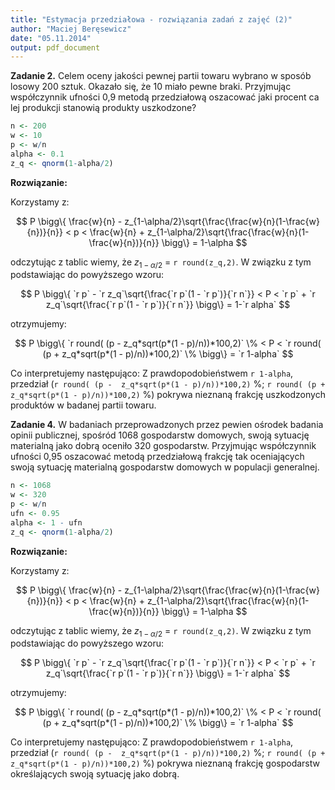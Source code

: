 ---
title: "Estymacja przedziałowa - rozwiązania zadań z zajęć (2)"
author: "Maciej Beręsewicz"
date: "05.11.2014"
output: pdf_document
---

**Zadanie 2.** Celem oceny jakości pewnej partii towaru wybrano w sposób losowy 200 sztuk. Okazało się, że 10 miało pewne braki. Przyjmując współczynnik ufności 0,9 metodą przedziałową oszacować jaki procent ca lej produkcji stanowią produkty uszkodzone?


```{r zad2dane, echo=FALSE}
n <- 200
w <- 10
p <- w/n
alpha <- 0.1
z_q <- qnorm(1-alpha/2)
```

**Rozwiązanie:**

Korzystamy z: 

$$
P \bigg\{ \frac{w}{n} - z_{1-\alpha/2}\sqrt{\frac{\frac{w}{n}(1-\frac{w}{n})}{n}} < p <  \frac{w}{n} + z_{1-\alpha/2}\sqrt{\frac{\frac{w}{n}(1-\frac{w}{n})}{n}}  \bigg\} = 1-\alpha
$$

odczytując z tablic wiemy, że $z_{1-\alpha/2}$ = `r round(z_q,2)`. W związku z tym podstawiając do powyższego wzoru:

$$
P \bigg\{ 
`r p` - `r z_q`\sqrt{\frac{`r p`(1 - `r p`)}{`r n`}}
< P < 
`r p` + `r z_q`\sqrt{\frac{`r p`(1 - `r p`)}{`r n`}}
\bigg\} = 1-`r alpha`
$$

otrzymujemy:

$$
P \bigg\{ 
`r round( (p -  z_q*sqrt(p*(1 - p)/n))*100,2)` \%
< P < 
`r round( (p +  z_q*sqrt(p*(1 - p)/n))*100,2)` \%
\bigg\} = `r 1-alpha`
$$

Co interpretujemy następująco: Z prawdopodobieństwem `r 1-alpha`, przedział (`r round( (p -  z_q*sqrt(p*(1 - p)/n))*100,2)` \%; `r round( (p +  z_q*sqrt(p*(1 - p)/n))*100,2)` \%) pokrywa nieznaną frakcję uszkodzonych produktów w badanej partii towaru.

**Zadanie 4.** W badaniach przeprowadzonych przez pewien ośrodek badania opinii publicznej, spośród 1068 gospodarstw domowych, swoją sytuację materialną jako dobrą oceniło 320 gospodarstw. Przyjmując współczynnik ufności 0,95 oszacować metodą przedziałową frakcję tak oceniających swoją sytuację materialną gospodarstw
domowych w populacji generalnej.

```{r zad4dane, echo=FALSE}
n <- 1068
w <- 320
p <- w/n
ufn <- 0.95
alpha <- 1 - ufn
z_q <- qnorm(1-alpha/2)
```

**Rozwiązanie:**

Korzystamy z: 

$$
P \bigg\{ \frac{w}{n} - z_{1-\alpha/2}\sqrt{\frac{\frac{w}{n}(1-\frac{w}{n})}{n}} < p <  \frac{w}{n} + z_{1-\alpha/2}\sqrt{\frac{\frac{w}{n}(1-\frac{w}{n})}{n}}  \bigg\} = 1-\alpha
$$

odczytując z tablic wiemy, że $z_{1-\alpha/2}$ = `r round(z_q,2)`. W związku z tym podstawiając do powyższego wzoru:

$$
P \bigg\{ 
`r p` - `r z_q`\sqrt{\frac{`r p`(1 - `r p`)}{`r n`}}
< P < 
`r p` + `r z_q`\sqrt{\frac{`r p`(1 - `r p`)}{`r n`}}
\bigg\} = 1-`r alpha`
$$

otrzymujemy:

$$
P \bigg\{ 
`r round( (p -  z_q*sqrt(p*(1 - p)/n))*100,2)` \%
< P < 
`r round( (p +  z_q*sqrt(p*(1 - p)/n))*100,2)` \%
\bigg\} = `r 1-alpha`
$$

Co interpretujemy następująco: Z prawdopodobieństwem `r 1-alpha`, przedział (`r round( (p -  z_q*sqrt(p*(1 - p)/n))*100,2)` \%; `r round( (p +  z_q*sqrt(p*(1 - p)/n))*100,2)` \%) pokrywa nieznaną frakcję gospodarstw określających swoją sytuację jako dobrą.

